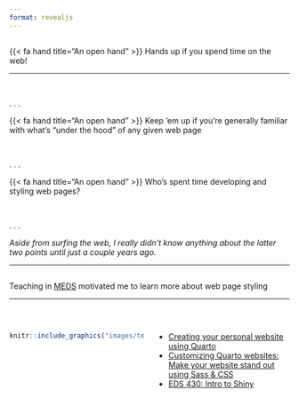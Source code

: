 ```yaml
---
format: revealjs
---
```


## {#do-you-use-the-web data-menu-title="Do you use the web?"}

[{{< fa hand title="An open hand" >}} Hands up if you spend time on the web!]{.slide-title}

<hr>

<br>

. . .

{{< fa hand title="An open hand" >}} Keep 'em up if you're generally familiar with what's "under the hood" of any given web page

<br>

. . .

{{< fa hand title="An open hand" >}} Who's spent time developing and styling web pages?

<br>

. . . 

::: {.center-text}
*Aside from surfing the web, I really didn't know anything about the latter two points until just a couple years ago.*
:::

---

## {#meds-websites data-menu-title="MEDS websites"}

[Teaching in [MEDS](https://bren.ucsb.edu/masters-programs/master-environmental-data-science/academics-meds) motivated me to learn more about web page styling]{.slide-title}

<hr>

<br>

::: {.columns}

::: {.column width="50%"}
```r
knitr::include_graphics("images/teaching.jpeg")
```
:::

::: {.column width="50%"}
::: incremental
- [Creating your personal website using Quarto](https://ucsb-meds.github.io/creating-quarto-websites/)
- [Customizing Quarto websites: Make your website stand out using Sass & CSS](https://ucsb-meds.github.io/customizing-quarto-websites/#/title-slide)
- [EDS 430: Intro to Shiny](https://ucsb-meds.github.io/EDS430-Shiny/#/title-slide)
:::
:::

::::

